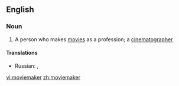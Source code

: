 ==English==

===Noun===
{{en-noun}}

# A person who makes [[movie]]s as a profession; a [[cinematographer]]

====Translations====
{{trans-top|deliberate giving of false or misleading testimony under oath}}
{{trans-mid}}
* Russian: {{t+|ru|кинематографист|m}}, {{t+|ru|киношник|m}} {{qualifier|colloquial}}
{{trans-bottom}}

[[vi:moviemaker]]
[[zh:moviemaker]]